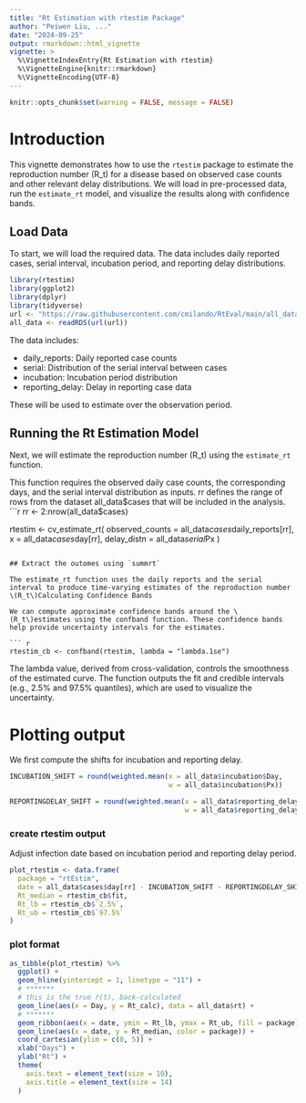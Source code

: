 ```yaml
---
title: "Rt Estimation with rtestim Package"
author: "Peiwen Liu, ..."
date: "2024-09-25"
output: rmarkdown::html_vignette
vignette: >
  %\VignetteIndexEntry{Rt Estimation with rtestim}
  %\VignetteEngine{knitr::rmarkdown}
  %\VignetteEncoding{UTF-8}
---
```


```r
knitr::opts_chunk$set(warning = FALSE, message = FALSE) 
```

# Introduction

This vignette demonstrates how to use the `rtestim` package to estimate the reproduction number \(R_t\) for a disease based on observed case counts and other relevant delay distributions. We will load in pre-processed data, run the `estimate_rt` model, and visualize the results along with confidence bands.

## Load Data

To start, we will load the required data. The data includes daily reported cases, serial interval, incubation period, and reporting delay distributions.

```r

library(rtestim)
library(ggplot2)
library(dplyr)
library(tidyverse)
url <- "https://raw.githubusercontent.com/cmilando/RtEval/main/all_data.RDS"
all_data <- readRDS(url(url))

```
The data includes:

+ daily_reports: Daily reported case counts
+ serial: Distribution of the serial interval between cases
+ incubation: Incubation period distribution
+ reporting_delay: Delay in reporting case data

These will be used to estimate 
  over the observation period.

## Running the Rt Estimation Model
Next, we will estimate the reproduction number \(R_t\) using the `estimate_rt` function. 

This function requires the observed daily case counts, the corresponding days, and the serial interval distribution as inputs.
rr defines the range of rows from the dataset all_data$cases that will be included in the     analysis.
```r
rr <- 2:nrow(all_data$cases)

rtestim <- cv_estimate_rt(
  observed_counts = all_data$cases$daily_reports[rr],
  x = all_data$cases$day[rr],
  delay_distn = all_data$serial$Px
)
```

## Extract the outomes using `summrt`

The estimate_rt function uses the daily reports and the serial interval to produce time-varying estimates of the reproduction number \(R_t\)Calculating Confidence Bands

We can compute approximate confidence bands around the \(R_t\)estimates using the confband function. These confidence bands help provide uncertainty intervals for the estimates.

``` r
rtestim_cb <- confband(rtestim, lambda = "lambda.1se")
```

The lambda value, derived from cross-validation, controls the smoothness of the estimated curve. The function outputs the fit and credible intervals (e.g., 2.5% and 97.5% quantiles), which are used to visualize the uncertainty.

# Plotting output
We first compute the shifts for incubation and reporting delay.
``` r
INCUBATION_SHIFT = round(weighted.mean(x = all_data$incubation$Day,
                                       w = all_data$incubation$Px))

REPORTINGDELAY_SHIFT = round(weighted.mean(x = all_data$reporting_delay$Day,
                                           w = all_data$reporting_delay$Px))
```

### create rtestim output
Adjust infection date based on incubation period and reporting delay period.
```r
plot_rtestim <- data.frame(
  package = "rtEstim",
  date = all_data$cases$day[rr] - INCUBATION_SHIFT - REPORTINGDELAY_SHIFT,
  Rt_median = rtestim_cb$fit,
  Rt_lb = rtestim_cb$`2.5%`,
  Rt_ub = rtestim_cb$`97.5%`
)
```

### plot format
``` r
as_tibble(plot_rtestim) %>%
  ggplot() +
  geom_hline(yintercept = 1, linetype = "11") +
  # *******
  # this is the true r(t), back-calculated
  geom_line(aes(x = Day, y = Rt_calc), data = all_data$rt) +
  # *******
  geom_ribbon(aes(x = date, ymin = Rt_lb, ymax = Rt_ub, fill = package), alpha = 0.25) +
  geom_line(aes(x = date, y = Rt_median, color = package)) +
  coord_cartesian(ylim = c(0, 5)) +
  xlab("Days") +
  ylab("Rt") +
  theme(
    axis.text = element_text(size = 10),
    axis.title = element_text(size = 14)
  )
```
